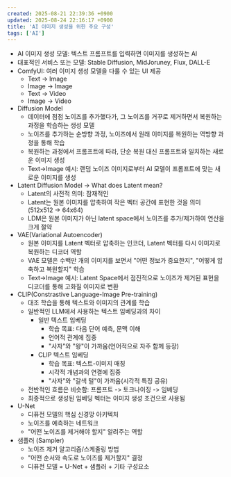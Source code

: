 ```yaml
---
created: 2025-08-21 22:39:36 +0900
updated: 2025-08-24 22:16:17 +0900
title: 'AI 이미지 생성을 위한 주요 구성'
tags: ['AI']
---
```


- AI 이미지 생성 모델: 텍스트 프롬프트를 입력하면 이미지를 생성하는 AI
- 대표적인 서비스 또는 모델: Stable Diffusion, MidJoruney, Flux, DALL-E
- ComfyUI: 여러 이미지 생성 모델을 다룰 수 있는 UI 제공
	- Text -> Image
	- Image -> Image
	- Text -> Video
	- Image -> Video
- Diffusion Model
	- 데이터에 점점 노이즈를 추가했다가, 그 노이즈를 거꾸로 제거하면서 복원하는 과정을 학습하는 생성 모델
	- 노이즈를 추가하는 순방향 과정, 노이즈에서 원래 이미지를 복원하는 역방향 과정을 통해 학습
	- 복원하는 과정에서 프롬프트에 따라, 단순 복원 대신 프롬프트와 일치하는 새로운 이미지 생성
	- Text->Image 예시: 랜덤 노이즈 이미지로부터 AI 모델이 프롬프트에 맞는 새로운 이미지를 생성
- Latent Diffusion Model -> What does Latent mean?
	- Latent의 사전적 의미: 잠재적인
	- Latent는 원본 이미지를 압축하여 작은 벡터 공간에 표현한 것을 의미(512x512 -> 64x64)
	- LDM은 원본 이미지가 아닌 latent space에서 노이즈를 추가/제거하여 연산을 크게 절약
- VAE(Variational Autoencoder)
	- 원본 이미지를 Latent 벡터로 압축하는 인코더, Latent 벡터를 다시 이미지로 복원하는 디코더 역할
	- VAE 모델은 수백만 개의 이미지를 보면서 "어떤 정보가 중요한지", "어떻게 압축하고 복원할지" 학습
	- Text->Image 예시: Latent Space에서 점진적으로 노이즈가 제거된 표현을 디코더를 통해 고화질 이미지로 변환
- CLIP(Constrastive Language-Image Pre-training)
	- 대조 학습을 통해 텍스트와 이미지의 관계를 학습
	- 일반적인 LLM에서 사용하는 텍스트 임베딩과의 차이
		- 일반 텍스트 임베딩
			- 학습 목표: 다음 단어 예측, 문맥 이해
			- 언어적 관계에 집중
			- "사자"와 "왕"이 가까움(언어적으로 자주 함께 등장)
		- CLIP 텍스트 임베딩
			- 학습 목표: 텍스트-이미지 매칭
			- 시각적 개념과의 연결에 집중
			- "사자"와 "갈색 털"이 가까움(시각적 특징 공유)
	- 전반적인 흐름은 비슷함: 프롬프트 -> 토크나이징 -> 임베딩
	- 최종적으로 생성된 임베딩 벡터는 이미지 생성 조건으로 사용됨
- U-Net 
	- 디퓨전 모델의 핵심 신경망 아키텍처
	- 노이즈를 예측하는 네트워크
	- "어떤 노이즈를 제거해야 할지" 알려주는 역할
- 샘플러 (Sampler)
	- 노이즈 제거 알고리즘/스케줄링 방법
	- "어떤 순서와 속도로 노이즈를 제거할지" 결정
	- 디퓨전 모델 = U-Net + 샘플러 + 기타 구성요소
